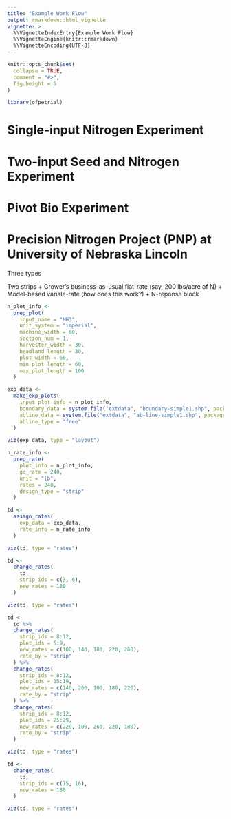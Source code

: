 ```yaml
---
title: "Example Work Flow"
output: rmarkdown::html_vignette
vignette: >
  %\VignetteIndexEntry{Example Work Flow}
  %\VignetteEngine{knitr::rmarkdown}
  %\VignetteEncoding{UTF-8}
---
```


```r
knitr::opts_chunk$set(
  collapse = TRUE,
  comment = "#>",
  fig.height = 6
)
```

```r
library(ofpetrial)
```

# Single-input Nitrogen Experiment

# Two-input Seed and Nitrogen Experiment

# Pivot Bio Experiment

# Precision Nitrogen Project (PNP) at University of Nebraska Lincoln

Three types

Two strips 
+ Grower's business-as-usual flat-rate (say, 200 lbs/acre of N)
+ Model-based variale-rate (how does this work?)
+ N-reponse block

```r
n_plot_info <-
  prep_plot(
    input_name = "NH3",
    unit_system = "imperial",
    machine_width = 60,
    section_num = 1,
    harvester_width = 30,
    headland_length = 30,
    plot_width = 60,
    min_plot_length = 60,
    max_plot_length = 100
  )

exp_data <-
  make_exp_plots(
    input_plot_info = n_plot_info,
    boundary_data = system.file("extdata", "boundary-simple1.shp", package = "ofpetrial"),
    abline_data = system.file("extdata", "ab-line-simple1.shp", package = "ofpetrial"),
    abline_type = "free"
  )

viz(exp_data, type = "layout")
```

```r
n_rate_info <-
  prep_rate(
    plot_info = n_plot_info,
    gc_rate = 240,
    unit = "lb",
    rates = 240,
    design_type = "strip"
  )

td <-
  assign_rates(
    exp_data = exp_data,
    rate_info = n_rate_info
  )

viz(td, type = "rates")
```

```r
td <-
  change_rates(
    td,
    strip_ids = c(3, 6),
    new_rates = 180
  )

viz(td, type = "rates")
```

```r
td <-
  td %>%
  change_rates(
    strip_ids = 8:12,
    plot_ids = 5:9,
    new_rates = c(100, 140, 180, 220, 260),
    rate_by = "strip"
  ) %>%
  change_rates(
    strip_ids = 8:12,
    plot_ids = 15:19,
    new_rates = c(140, 260, 100, 180, 220),
    rate_by = "strip"
  ) %>%
  change_rates(
    strip_ids = 8:12,
    plot_ids = 25:29,
    new_rates = c(220, 100, 260, 220, 180),
    rate_by = "strip"
  )

viz(td, type = "rates")
```

```r
td <-
  change_rates(
    td,
    strip_ids = c(15, 16),
    new_rates = 180
  )

viz(td, type = "rates")
```

